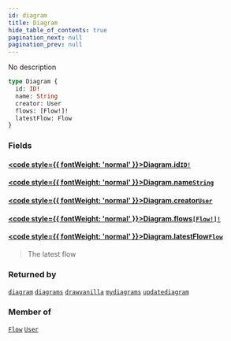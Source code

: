 ```yaml
---
id: diagram
title: Diagram
hide_table_of_contents: true
pagination_next: null
pagination_prev: null
---
```








No description

```graphql
type Diagram {
  id: ID!
  name: String
  creator: User
  flows: [Flow!]!
  latestFlow: Flow
}
```


### Fields

#### [<code style={{ fontWeight: 'normal' }}>Diagram.<b>id</b></code>](#)<Bullet />[`ID!`](/docs/schemas/fluss/scalars/id) <Badge class="secondary" text="non-null"/> <Badge class="secondary" text="scalar"/>
> 
> 

#### [<code style={{ fontWeight: 'normal' }}>Diagram.<b>name</b></code>](#)<Bullet />[`String`](/docs/schemas/fluss/scalars/string) <Badge class="secondary" text="scalar"/>
> 
> 

#### [<code style={{ fontWeight: 'normal' }}>Diagram.<b>creator</b></code>](#)<Bullet />[`User`](/docs/schemas/fluss/objects/user) <Badge class="secondary" text="object"/>
> 
> 

#### [<code style={{ fontWeight: 'normal' }}>Diagram.<b>flows</b></code>](#)<Bullet />[`[Flow!]!`](/docs/schemas/fluss/objects/flow) <Badge class="secondary" text="non-null"/> <Badge class="secondary" text="object"/>
> 
> 

#### [<code style={{ fontWeight: 'normal' }}>Diagram.<b>latestFlow</b></code>](#)<Bullet />[`Flow`](/docs/schemas/fluss/objects/flow) <Badge class="secondary" text="object"/>
> The latest flow
> 



### Returned by

[`diagram`](/docs/schemas/fluss/queries/diagram)  <Badge class="secondary" text="query"/><Bullet />[`diagrams`](/docs/schemas/fluss/queries/diagrams)  <Badge class="secondary" text="query"/><Bullet />[`drawvanilla`](/docs/schemas/fluss/mutations/drawvanilla)  <Badge class="secondary" text="mutation"/><Bullet />[`mydiagrams`](/docs/schemas/fluss/queries/mydiagrams)  <Badge class="secondary" text="query"/><Bullet />[`updatediagram`](/docs/schemas/fluss/mutations/updatediagram)  <Badge class="secondary" text="mutation"/>

### Member of

[`Flow`](/docs/schemas/fluss/objects/flow)  <Badge class="secondary" text="object"/><Bullet />[`User`](/docs/schemas/fluss/objects/user)  <Badge class="secondary" text="object"/>



